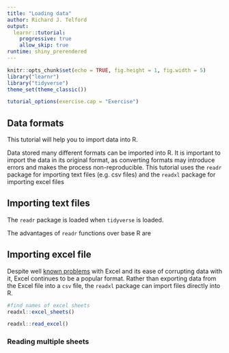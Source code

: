 ```yaml
---
title: "Loading data"
author: Richard J. Telford
output: 
  learnr::tutorial:
    progressive: true
    allow_skip: true
runtime: shiny_prerendered
---
```


```r
knitr::opts_chunk$set(echo = TRUE, fig.height = 1, fig.width = 5)
library("learnr")
library("tidyverse")
theme_set(theme_classic())

tutorial_options(exercise.cap = "Exercise")
```

## Data formats

This tutorial will help you to import data into R.

Data stored many different formats can be imported into R.
It is important to import the data in its original format, as converting formats may introduce errors and makes the process non-reproducible.
This tutorial uses the `readr` package for importing text files (e.g. csv files) and the `readxl` package for importing excel files

## Importing text files

The `readr` package is loaded when `tidyverse` is loaded.



The advantages of `readr` functions over base R are 


## Importing excel file

Despite well [known problems](https://doi.org/10.1186/s13059-016-1044-7) with Excel and its ease of corrupting data with it, Excel continues to be a popular format. 
Rather than exporting data from the Excel file into a `csv` file, the `readxl` package can import files directly into R.

```r
#find names of excel sheets
readxl::excel_sheets()

readxl::read_excel()

```


### Reading multiple sheets









